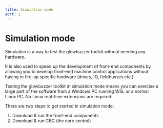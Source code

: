 ```yaml
---
title: Simulation mode
sort: 2
---
```


# Simulation mode

Simulation is a way to test the glowbuzzer toolkit without needing any hardware.

It is also used to speed up the development of front-end components by allowing you to develop front-end machine control applications without having to fire-up specific hardware (drives, IO, fieldbusses etc.).

Testing the glowbuzzer toolkit in simulation mode means you can exercise a large part of the software from a Windows PC running WSL or a normal Linux PC. No Linux real-time extensions are required.

There are two steps to get started in simulation mode:

1. Download & run the front-end components
1. Download & run GBC (the core control)

